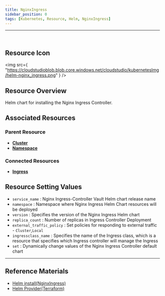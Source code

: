 ```yaml
---
title: NginxIngress
sidebar_position: 0
tags: [Kubernetes, Resource, Helm, NginxIngress]
---
```



<hr />
<br />


## Resource Icon

<img
    src={
        "https://cloudstudioblob.blob.core.windows.net/cloudstudio/kubernetesImg/helm-nginx_ingress.png"
    }
/>

## Resource Overview

Helm chart for installing the Nginx Ingress Controller.

## Associated Resources

### Parent Resource
-   [**Cluster**](https://docs.cstudio.app/docs/resource/kubernetes/Base/Cluster)
-   [**Namespace**](https://docs.cstudio.app/docs/resource/kubernetes/Core/Namespace)

### Connected Resources

-   [**Ingress**](https://docs.cstudio.app/docs/resource/kubernetes/Networking/Ingress)


## Resource Setting Values

-   `service_name` : Nginx Ingress-Controller Vault Helm chart release name
-   `namespace` : Namespace where Nginx Ingress Helm Chart resources will be deployed
-   `version` : Specifies the version of the Nginx Ingress Helm chart
-   `replica_count` : Number of replicas in Ingress Controller Deployment
-   `external_traffic_policy` : Set policies for responding to external traffic - `Cluster`,`Local`
-   `ingressclass_name` : Specifies the name of the Ingress class, which is a resource that specifies which Ingress controller will manage the Ingress
-   `set` : Dynamically change values of the Nginx Ingress Controller default chart


---

## Reference Materials

-   [Helm install(NginxIngress)](https://docs.nginx.com/nginx-ingress-controller/installation/installing-nic/installation-with-helm/)
-   [Helm Provider(Terraform)](https://registry.terraform.io/providers/hashicorp/helm/latest/docs)


